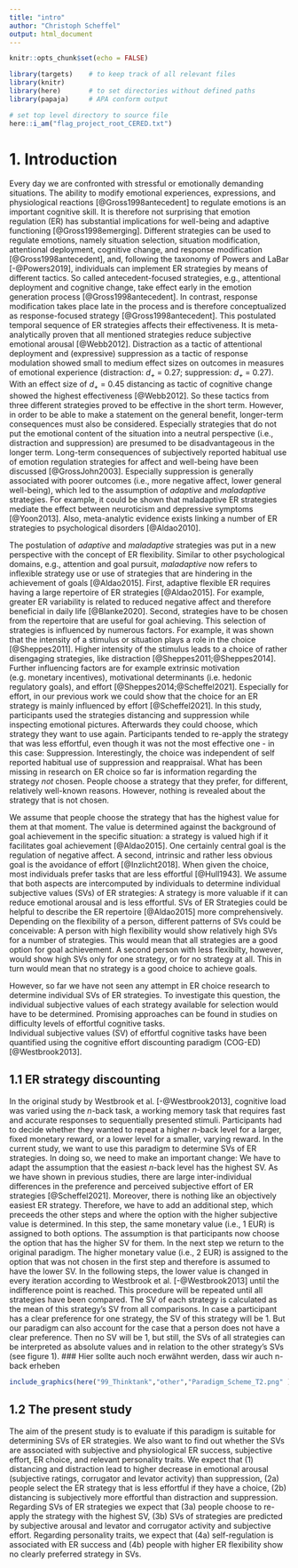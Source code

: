 ```yaml
---
title: "intro"
author: "Christoph Scheffel"
output: html_document
---
```

```r
knitr::opts_chunk$set(echo = FALSE)

library(targets)    # to keep track of all relevant files
library(knitr)
library(here)       # to set directories without defined paths
library(papaja)     # APA conform output

# set top level directory to source file
here::i_am("flag_project_root_CERED.txt")
```
# 1. Introduction

Every day we are confronted with stressful or emotionally demanding situations. 
The ability to modify emotional experiences, expressions, and physiological reactions [@Gross1998antecedent] to regulate emotions is an important cognitive skill. 
It is therefore not surprising that emotion regulation (ER) has substantial implications for well-being and adaptive functioning [@Gross1998emerging].
Different strategies can be used to regulate emotions, namely situation selection, situation modification, attentional deployment, cognitive change, and response modification [@Gross1998antecedent], and, following the taxonomy of Powers and LaBar [-@Powers2019], individuals can implement ER strategies by means of different tactics.
So called antecedent-focused strategies, e.g., attentional deployment and cognitive change, take effect early in the emotion generation process [@Gross1998antecedent].
In contrast, response modification takes place late in the process and is therefore conceptualized as response-focused strategy [@Gross1998antecedent].
This postulated temporal sequence of ER strategies affects their effectiveness.
It is meta-analytically proven that all mentioned strategies reduce subjective emotional arousal [@Webb2012]. 
Distraction as a tactic of attentional deployment and (expressive) suppression as a tactic of response modulation showed small to medium effect sizes on outcomes in measures of emotional experience (distraction: _d~+~_ = 0.27; suppression: _d~+~_ = 0.27).
With an effect size of _d~+~_ = 0.45 distancing as tactic of cognitive change showed the highest effectiveness [@Webb2012].
So these tactics from three different strategies proved to be effective in the short term. 
However, in order to be able to make a statement on the general benefit, longer-term consequences must also be considered. 
Especially strategies that do not put the emotional content of the situation into a neutral perspective (i.e., distraction and suppression) are presumed to be disadvantageous in the longer term.
Long-term consequences of subjectively reported habitual use of emotion regulation strategies for affect and well-being have been discussed [@GrossJohn2003]. 
Especially suppression is generally associated with poorer outcomes (i.e., more negative affect, lower general well-being), which led to the assumption of *adaptive* and *maladaptive* strategies.
For example, it could be shown that maladaptive ER strategies mediate the effect between neuroticism and depressive symptoms [@Yoon2013].
Also, meta-analytic evidence exists linking a number of ER strategies to psychological disorders [@Aldao2010].

<!--CS: Mit dem Teil bin ich noch nciht ganz zufrieden, freue mich über Anmerkungen, wie man das evtl. strukturieren kann! -->
The postulation of *adaptive* and *maladaptive* strategies was put in a new perspective with the concept of ER flexibility.
Similar to other psychological domains, e.g., attention and goal pursuit, *maladaptive* now refers to inflexible strategy use or use of strategies that are hindering in the achievement of goals [@Aldao2015].
First, adaptive flexible ER requires having a large repertoire of ER strategies [@Aldao2015]. 
For example, greater ER variability is related to reduced negative affect and therefore beneficial in daily life [@Blanke2020].
Second, strategies have to be chosen from the repertoire that are useful for goal achieving.
This selection of strategies is influenced by numerous factors.
For example, it was shown that the intensity of a stimulus or situation plays a role in the choice [@Sheppes2011]. 
Higher intensity of the stimulus leads to a choice of rather disengaging strategies, like distraction [@Sheppes2011;@Sheppes2014].
Further influencing factors are for example extrinsic motivation (e.g. monetary incentives), motivational determinants (i.e. hedonic regulatory goals), and effort [@Sheppes2014;@Scheffel2021].
Especially for effort, in our previous work we could show that the choice for an ER strategy is mainly influenced by effort [@Scheffel2021].
In this study, participants used the strategies distancing and suppression while inspecting emotional pictures.
Afterwards they could choose, which strategy they want to use again.
Participants tended to re-apply the strategy that was less effortful, even though it was not the most effective one - in this case: Suppression.
Interestingly, the choice was independent of self reported habitual use of suppression and reappraisal.
What has been missing in research on ER choice so far is information regarding the strategy *not* chosen.
People choose a strategy that they prefer, for different, relatively well-known reasons. 
However, nothing is revealed about the strategy that is not chosen.

We assume that people choose the strategy that has the highest value for them at that moment.
The value is determined against the background of goal achievement in the specific situation: a strategy is valued high if it facilitates goal achievement [@Aldao2015]. 
One certainly central goal is the regulation of negative affect.
A second, intrinsic and rather less obvious goal is the avoidance of effort [@Inzlicht2018].
When given the choice, most individuals prefer tasks that are less effortful [@Hull1943].
We assume that both aspects are intercomputed by individuals to determine individual subjective values (SVs) of ER strategies: A strategy is more valuable if it can reduce emotional arousal and is less effortful.
SVs of ER Strategies could be helpful to describe the ER repertoire [@Aldao2015] more comprehensively.
Depending on the flexibility of a person, different patterns of SVs could be conceivable: A person with high flexibility would show relatively high SVs for a number of strategies.
This would mean that all strategies are a good option for goal achievement.
A second person with less flexibilty, however, would show high SVs only for one strategy, or for no strategy at all.
This in turn would mean that no strategy is a good choice to achieve goals.

However, so far we have not seen any attempt in ER choice research to determine individual SVs of ER strategies.
To investigate this question, the individual subjective values of each strategy available for selection would have to be determined.
Promising approaches can be found in studies on difficulty levels of effortful cognitive tasks.  
Individual subjective values (SV) of effortful cognitive tasks have been quantified using the cognitive effort discounting paradigm (COG-ED) [@Westbrook2013]. 

## 1.1 ER strategy discounting

In the original study by Westbrook et al. [-@Westbrook2013], cognitive load was varied using the *n*-back task, a working memory task that requires fast and accurate responses to sequentially presented stimuli. 
Participants had to decide whether they wanted to repeat a higher *n*-back level for a larger, fixed monetary reward, or a lower level for a smaller, varying reward. 
In the current study, we want to use this paradigm to determine SVs of ER strategies.
In doing so, we need to make an important change: We have to adapt the assumption that the easiest *n*-back level has the highest SV.
As we have shown in previous studies, there are large inter-individual differences in the preference and perceived subjective effort of ER strategies [@Scheffel2021].
Moreover, there is nothing like an objectively easiest ER strategy.
Therefore, we have to add an additional step, which preceeds the other steps and where the option with the higher subjective value is determined. 
In this step, the same monetary value (i.e., 1 EUR) is assigned to both options.
The assumption is that participants now choose the option that has the higher SV for them.
In the next step we return to the original paradigm.
The higher monetary value (i.e., 2 EUR) is assigned to the option that was not chosen in the first step and therefore is assumed to have the lower SV.
In the following steps, the lower value is changed in every iteration according to Westbrook et al. [-@Westbrook2013] until the indifference point is reached.
This procedure will be repeated until all strategies have been compared.
The SV of each strategy is calculated as the mean of this strategy's SV from all comparisons.
In case a participant has a clear preference for one strategy, the SV of this strategy will be 1.
But our paradigm can also account for the case that a person does not have a clear preference.
Then no SV will be 1, but still, the SVs of all strategies can be interpreted as absolute values and in relation to the other strategy's SVs (see figure 1).
### Hier sollte auch noch erwähnt werden, dass wir auch n-back erheben
```r
include_graphics(here("99_Thinktank","other","Paradigm_Scheme_T2.png" ))
```
## 1.2 The present study

The aim of the present study is to evaluate if this paradigm is suitable for determining SVs of ER strategies. 
We also want to find out whether the SVs are associated with subjective and physiological ER success, subjective effort, ER choice, and relevant personality traits.
We expect that (1) distancing and distraction lead to higher decrease in emotional arousal (subjective ratings, corrugator and levator activity) than suppression, (2a) people select the ER strategy that is less effortful if they have a choice, (2b) distancing is subjectively more effortful than distraction and suppression.
Regarding SVs of ER strategies we expect that (3a) people choose to re-apply the strategy with the highest SV, (3b) SVs of strategies are predicted by subjective arousal and levator and corrugator activity and subjective effort.
Regarding personality traits, we expect that (4a) self-regulation is associated with ER success and (4b) people with higher ER flexibility show no clearly preferred strategy in SVs. 
<!-- to specific ? to unspecific? -->